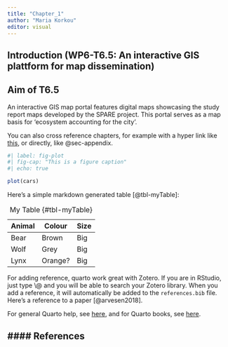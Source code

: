 ```yaml
---
title: "Chapter_1"
author: "Maria Korkou"
editor: visual
---
```

## Introduction (WP6-T6.5: An interactive GIS plattform for map dissemination)
## Aim of T6.5

An interactive GIS map portal features digital maps showcasing the study report maps developed by the SPARE project. This portal serves as a map basis for 'ecosystem accounting for the city'.

You can also cross reference chapters, for example with a hyper link like [this](#sec-appendix), or directly, like @sec-appendix.

```r
#| label: fig-plot
#| fig-cap: "This is a figure caption"
#| echo: true

plot(cars)
```

Here's a simple markdown generated table [@tbl-myTable]:

| Animal | Colour  | Size |
|--------|---------|------|
| Bear   | Brown   | Big  |
| Wolf   | Grey    | Big  |
| Lynx   | Orange? | Big  |

: My Table {#tbl-myTable}

For adding reference, quarto work great with Zotero. If you are in RStudio, just type \\\@ and you will be able to search your Zotero library. When you add a reference, it will automatically be added to the `references.bib` file. Here's a reference to a paper [@arvesen2018].

For general Quarto help, see [here](#0){style="font-size: 11pt;"}, and for Quarto books, see [here](Quarto%20–%20Book%20Structure%3E%3E).

#### References {.unnumbered}
---
